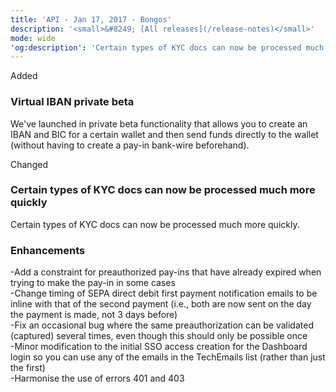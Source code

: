 ```yaml
---  
title: 'API - Jan 17, 2017 - Bongos'  
description: '<small>&#8249; [All releases](/release-notes)</small>'  
mode: wide  
'og:description': 'Certain types of KYC docs can now be processed much more quickly - Virtual IBAN private beta - Enhancements'  
---  
```

  
  <div class="pill pill-green rn-pill">Added</div> 
  
### Virtual IBAN private beta  

We've launched in private beta functionality that allows you to create an IBAN and BIC for a certain wallet and then send funds directly to the wallet (without having to create a pay-in bank-wire beforehand).  
  <div class="pill pill-blue rn-pill">Changed</div> 
  
### Certain types of KYC docs can now be processed much more quickly  

Certain types of KYC docs can now be processed much more quickly. 
  
### Enhancements  
-Add a constraint for preauthorized pay-ins that have already expired when trying to make the pay-in in some cases  
-Change timing of SEPA direct debit first payment notification emails to be inline with that of the second payment (i.e., both are now sent on the day the payment is made, not 3 days before)  
-Fix an occasional bug where the same preauthorization can be validated (captured) several times, even though this should only be possible once  
-Minor modification to the initial SSO access creation for the Dashboard login so you can use any of the emails in the TechEmails list (rather than just the first)  
-Harmonise the use of errors 401 and 403